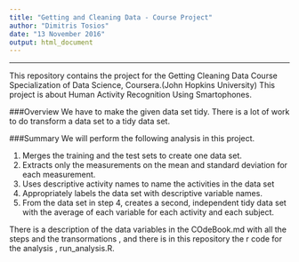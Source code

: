 ---
title: "Getting and Cleaning Data - Course Project"
author: "Dimitris Tosios"
date: "13 November 2016"
output: html_document
---

-----------------------------
This repository contains the project for the Getting Cleaning Data Course Specialization of Data Science, Coursera.(John Hopkins University) This project is about Human Activity Recognition Using Smartophones.

###Overview
We have to make the given data set tidy. There is a lot of work to do transform a data set to a tidy data set.

###Summary
We will perform the following analysis in this project.

1. Merges the training and the test sets to create one data set.
2. Extracts only the measurements on the mean and standard deviation for each measurement.
3. Uses descriptive activity names to name the activities in the data set
4. Appropriately labels the data set with descriptive variable names.
5. From the data set in step 4, creates a second, independent tidy data set with the average of each variable for each activity and each subject.

There is a description of the data variables in the COdeBook.md with all the steps and the transormations , and there is in this repository the r code for the analysis , run_analysis.R.